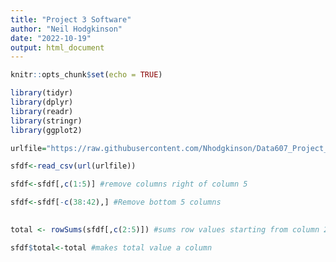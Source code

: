 ```yaml
---
title: "Project 3 Software"
author: "Neil Hodgkinson"
date: "2022-10-19"
output: html_document
---
```


```r
knitr::opts_chunk$set(echo = TRUE)

library(tidyr)
library(dplyr)
library(readr)
library(stringr)
library(ggplot2)

urlfile="https://raw.githubusercontent.com/Nhodgkinson/Data607_Project_3/main/Copy%20of%20Data%20Science%20Career%20Terms%20-%20ds%20software.csv"

sfdf<-read_csv(url(urlfile))

sfdf<-sfdf[,c(1:5)] #remove columns right of column 5

sfdf<-sfdf[-c(38:42),] #Remove bottom 5 columns
```

##

```r
total <- rowSums(sfdf[,c(2:5)]) #sums row values starting from column 2. Gives us total number hits for each keyword by site

sfdf$total<-total #makes total value a column



```

